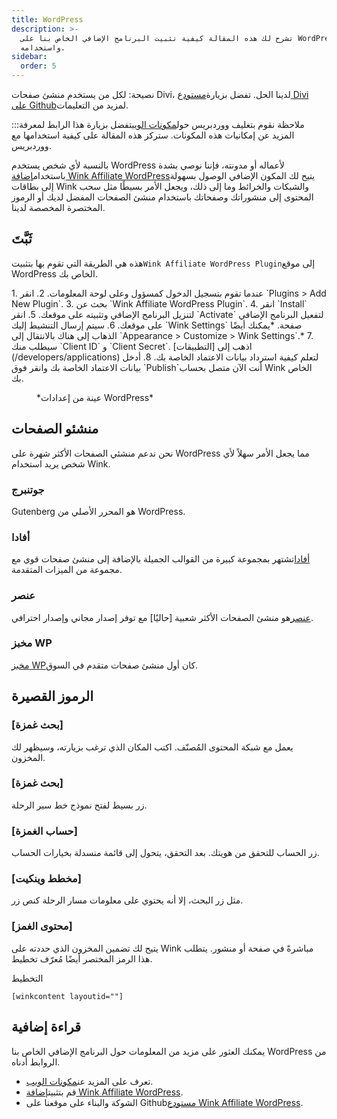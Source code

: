 ```yaml
---
title: WordPress
description: >-
  تشرح لك هذه المقالة كيفية تثبيت البرنامج الإضافي الخاص بنا على WordPress
  واستخدامه.
sidebar:
  order: 5
---
```


نصيحة: لكل من يستخدم منشئ صفحات Divi، لدينا الحل. تفضل بزيارة[مستودع Divi على Github](https://github.com/wink-travel/affiliate-wordpress-divi-plugin)لمزيد من التعليمات.

:::ملاحظة
نقوم بتغليف ووردبريس حول[مكونات الويب](/developers/web-components)تفضل بزيارة هذا الرابط لمعرفة المزيد عن إمكانيات هذه المكونات. ستركز هذه المقالة على كيفية استخدامها مع ووردبريس.

بالنسبة لأي شخص يستخدم WordPress لأعماله أو مدونته، فإننا نوصي بشدة باستخدام[إضافة Wink Affiliate WordPress](https://wordpress.org/plugins/wink2travel/)يتيح لك المكون الإضافي الوصول بسهولة إلى بطاقات Wink والشبكات والخرائط وما إلى ذلك، ويجعل الأمر بسيطًا مثل سحب المحتوى إلى منشوراتك وصفحاتك باستخدام منشئ الصفحات المفضل لديك أو الرموز المختصرة المخصصة لدينا.

## ثَبَّتَ

هذه هي الطريقة التي تقوم بها بتثبيت`Wink Affiliate WordPress Plugin`إلى موقع WordPress الخاص بك.

<Steps>
  1. عندما تقوم بتسجيل الدخول كمسؤول وعلى لوحة المعلومات.
  2. انقر `Plugins > Add New Plugin`.
  3. بحث عن `Wink Affiliate WordPress Plugin`.
  4. انقر `Install` لتنزيل البرنامج الإضافي وتثبيته على موقعك.
  5. انقر `Activate` لتفعيل البرنامج الإضافي على موقعك.
  6. سيتم إرسال التنشيط إليك `Wink Settings` صفحة. *يمكنك أيضًا الذهاب إلى هناك بالانتقال إلى `Appearance > Customize > Wink Settings`.*
  7. سيطلب منك `Client ID` و `Client Secret`. اذهب إلى [التطبيقات](/developers/applications) لتعلم كيفية استرداد بيانات الاعتماد الخاصة بك.
  8. أدخل بيانات الاعتماد الخاصة بك وانقر فوق `Publish`أنت الآن متصل بحساب Wink الخاص بك.
</Steps>


<figure>
  <CloudinaryImage width="350" height="760" resize="scale" quality="best" alt="إعدادات البرنامج الإضافي Wink Affiliate WordPress" src="academy/wink-wordpress-plugin-settings" errorImage="noimage_opaque_nyrtl0.png" />

  <figcaption>*عينة من إعدادات WordPress*</figcaption>
</figure>


##

## منشئو الصفحات

نحن ندعم منشئي الصفحات الأكثر شهرة على WordPress مما يجعل الأمر سهلاً لأي شخص يريد استخدام Wink.

### جوتنبرج

Gutenberg هو المحرر الأصلي من WordPress.

### أفادا

[أفادا](https://avada.com)تشتهر بمجموعة كبيرة من القوالب الجميلة بالإضافة إلى منشئ صفحات قوي مع مجموعة من الميزات المتقدمة.

### عنصر

[عنصر](https://elementor.com)هو منشئ الصفحات الأكثر شعبية \[حاليًا] مع توفر إصدار مجاني وإصدار احترافي.

### مخبز WP

[مخبز WP](https://wpbakery.com)كان أول منشئ صفحات متقدم في السوق.

## الرموز القصيرة

### \[بحث غمزة]

يعمل مع شبكة المحتوى المُصنّف. اكتب المكان الذي ترغب بزيارته، وسيظهر لك المخزون.

### \[بحث غمزة]

زر بسيط لفتح نموذج خط سير الرحلة.

### \[حساب الغمزة]

زر الحساب للتحقق من هويتك. بعد التحقق، يتحول إلى قائمة منسدلة بخيارات الحساب.

### \[مخطط وينكيت]

مثل زر البحث، إلا أنه يحتوي على معلومات مسار الرحلة كنص زر.

### \[محتوى الغمز]

يتيح لك تضمين المخزون الذي حددته على Wink مباشرةً في صفحة أو منشور. يتطلب هذا الرمز المختصر أيضًا مُعرّف تخطيط.

التخطيط

```
[winkcontent layoutid=""]
```

## قراءة إضافية

يمكنك العثور على مزيد من المعلومات حول البرنامج الإضافي الخاص بنا WordPress من الروابط أدناه.

* تعرف على المزيد عن[مكونات الويب](/developers/web-components).
* قم بتثبيت[إضافة Wink Affiliate WordPress](https://wordpress.org/plugins/wink2travel/).
* الشوكة والبناء على موقعنا على Github[مستودع Wink Affiliate WordPress](https://github.com/wink-travel/wink-wordpress-plugin).

